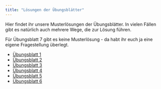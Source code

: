 ```yaml
---
title: "Lösungen der Übungsblätter"
---
```


Hier findet ihr unsere Musterlösungen der Übungsblätter. In vielen Fällen gibt es natürlich auch mehrere Wege, die zur Lösung führen.

Für Übungsblatt 7 gibt es keine Musterlösung - da habt ihr euch ja eine eigene Fragestellung überlegt.

-   [Übungsblatt 1](assignments/solutions/assignment1-solved.qmd)
-   [Übungsblatt 2](assignments/solutions/assignment2-solved.qmd)
-   [Übungsblatt 3](assignments/solutions/assignment3-solved.qmd)
-   [Übungsblatt 4](assignments/solutions/assignment4-solved.qmd)
-   [Übungsblatt 5](assignments/solutions/assignment5-solved.qmd)
-   [Übungsblatt 6](assignments/solutions/assignment6-solved.qmd)

